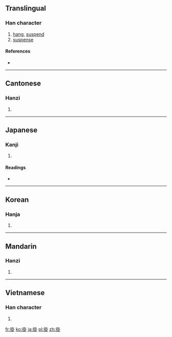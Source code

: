 {{also|挂}}
==Translingual==

===Han character===
{{Han char|rn=64|rad=手|as=08|sn=11|four=5300<sub>0</sub>|canj=手土土卜 (QGGY)}}

# [[hang]], [[suspend]]
# [[suspense]]

====References====
* {{Han ref|kx=0438.050|dkj=12267|dj=0788.030|hdz=31890.130|uh=639B|ud=25499|bh=B1BE|bd=45502}}

----

==Cantonese==

===Hanzi===
{{yue-hanzi|jyut=|y=gwa3|sim=挂}}

# {{defn|Cantonese|sort=手08}}

----

==Japanese==

===Kanji===
{{ja-kanji|grade=c|rs=手08}}

# {{defn|Japanese|sort=手08}}

====Readings====
* {{ja-readings|on=[[か]] (ka), [[かい]] (kai)|kun=[[かける]] (kakeru), [[かかる]] (kakaru), [[かかり]] (kakari)}}

----

==Korean==

===Hanja===
{{ko-hanja|hangeul=괘|eumhun=|rv=gwae|mr=kwae|y=kway}}

# {{defn|Korean|sort=手08}}

----

==Mandarin==

===Hanzi===
{{cmn-hanzi|sim=挂|pin=[[guà]] ([[gua4]])|wg=kua<sup>4</sup>}}

# {{defn|Mandarin|sort=手08}}

----

==Vietnamese==

===Han character===
{{vi-hantu|[[quải]], [[quẩy]], [[khoải]], [[quảy]], [[quai]], [[quấy]], [[quẫy]], [[quậy]]|rs=手08}}

# {{defn|Vietnamese|sort=手08}}

[[fr:掛]]
[[ko:掛]]
[[ja:掛]]
[[pl:掛]]
[[zh:掛]]
